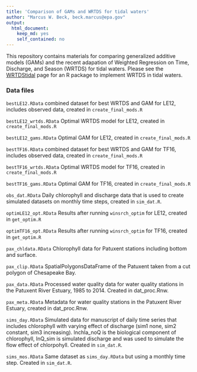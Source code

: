 ```yaml
---
title: 'Comparison of GAMs and WRTDS for tidal waters'
author: "Marcus W. Beck, beck.marcus@epa.gov"
output:
  html_document:
    keep_md: yes
    self_contained: no
---
```


This repository contains materials for comparing generalized additive models (GAMs) and the recent adapation of Weighted Regression on Time, Discharge, and Season (WRTDS) for tidal waters.  Please see the [WRTDStidal](https://github.com/fawda123/wtreg_for_estuaries) page for an R package to implement WRTDS in tidal waters.

### Data files

`bestLE12.RData` combined dataset for best WRTDS and GAM for LE12, includes observed data, created in `create_final_mods.R`

`bestLE12_wrtds.RData` Optimal WRTDS model for LE12, created in `create_final_mods.R`
 
`bestLE12_gams.RData` Optimal GAM for LE12, created in `create_final_mods.R`
 
`bestTF16.RData` combined dataset for best WRTDS and GAM for TF16, includes observed data, created in `create_final_mods.R`
 
`bestTF16_wrtds.RData` Optimal WRTDS model for TF16, created in `create_final_mods.R`

`bestTF16_gams.RData` Optimal GAM for TF16, created in `create_final_mods.R`

`obs_dat.RData` Daily chlorophyll and discharge data that is used to create simulated datasets on monthly time steps, created in `sim_dat.R`.

`optimLE12_opt.RData` Results after running `winsrch_optim` for LE12, created in `get_optim.R`

`optimTF16_opt.RData` Results after running `winsrch_optim` for TF16, created in `get_optim.R`

`pax_chldata.RData` Chlorophyll data for Patuxent stations including bottom and surface.

`pax_clip.RData` SpatialPolygonsDataFrame of the Patuxent taken from a cut polygon of Chesapeake Bay.

`pax_data.RData` Processed water quality data for water quality stations in the Patuxent River Estuary, 1985 to 2014.  Created in dat_proc.Rnw.

`pax_meta.RData` Metadata for water quality stations in the Patuxent River Estuary, created in dat_proc.Rnw.

`sims_day.RData` Simulated data for manuscript of daily time series that includes chlorophyll with varying effect of discharge (sim1 none, sim2 constant, sim3 increasing).  lnchla_noQ is the biological component of chlorophyll, lnQ_sim is simulated discharge and was used to simulate the flow effect of chlorpohyll.  Created in `sim_dat.R`.

`sims_mos.RData` Same dataset as `sims_day.RData` but using a monthly time step.  Created in `sim_dat.R`.
